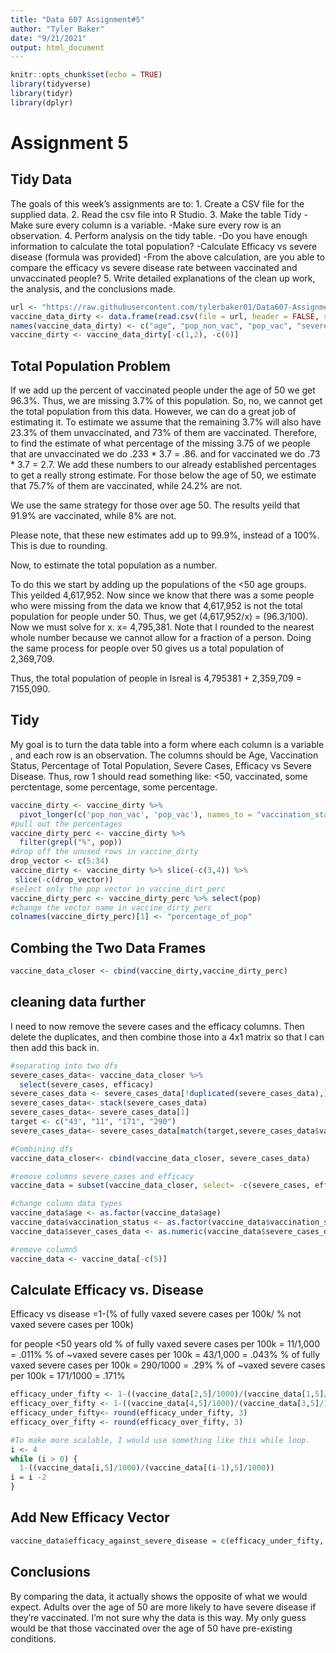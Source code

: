 ---
title: "Data 607 Assignment#5"
author: "Tyler Baker"
date: "9/21/2021"
output: html_document
---

```{r setup, include=FALSE}
knitr::opts_chunk$set(echo = TRUE)
library(tidyverse)
library(tidyr)
library(dplyr)
```

# Assignment 5
## Tidy Data

The goals of this week's assignments are to:
1. Create a CSV file for the supplied data.
2. Read the csv file into R Studio.
3. Make the table Tidy
    -Make sure every column is a variable.
    -Make sure every row is an observation.
4. Perform analysis on the tidy table.
    -Do you have enough information to calculate the total         population?
    -Calculate Efficacy vs severe disease
    (formula was provided)
    -From the above calculation, are you able to compare the
     efficacy vs severe disease rate between vaccinated and
     unvaccinated people?
5. Write detailed explanations of the clean up work, the 
   analysis, and the conclusions made.

```{r importing data}
url <- "https://raw.githubusercontent.com/tylerbaker01/Data607-Assignment-5/main/israeli_vaccination_data_analysis_start.csv"
vaccine_data_dirty <- data.frame(read.csv(file = url, header = FALSE, stringsAsFactors = FALSE, strip.white = TRUE))
names(vaccine_data_dirty) <- c("age", "pop_non_vac", "pop_vac", "severe_cases", "efficacy")
vaccine_dirty <- vaccine_data_dirty[-c(1,2), -c(6)]
```


## Total Population Problem


If we add up the percent of vaccinated people under the age of 50 we get 96.3%. Thus, we are missing 3.7% of this population. So, no, we cannot get the total population from this data. However, we can do a great job of estimating it. To estimate we assume that the remaining 3.7% will also have 23.3% of them unvaccinated, and 73% of them are vaccinated. Therefore, to find the estimate of what percentage of the missing 3.75 of we people that are unvaccinated we do .233 * 3.7 = .86. and for vaccinated we do .73 * 3.7 = 2.7. We add these numbers to our already established percentages to get a really strong estimate. For those below the age of 50, we estimate that 75.7% of them are vaccinated, while 24.2% are not.

We use the same strategy for those over age 50. The results yeild that 91.9% are vaccinated, while 8% are not.

Please note, that these new estimates add up to 99.9%, instead of a 100%. This is due to rounding.

Now, to estimate the total population as a number. 

To do this we start by adding up the populations of the <50 age groups. This yeilded 4,617,952. Now since we know that there was a some people who were missing from the data we know that 4,617,952 is not the total population for people under 50. Thus, we get (4,617,952/x) = (96.3/100). Now we must solve for x. x= 4,795,381. Note that I rounded to the nearest whole number because we cannot allow for a fraction of a person.
Doing the same process for people over 50 gives us a total population of 2,369,709.

Thus, the total population of people in Isreal is 4,795381 + 2,359,709 = 7155,090.



## Tidy


My goal is to turn the data table into a form where each column is a variable , and each row is an observation. The columns should be Age, Vaccination Status, Percentage of Total Population, Severe Cases, Efficacy vs Severe Disease.
Thus, row 1 should read something like: <50, vaccinated, some perctentage, some percentage, some percentage.

```{r}
vaccine_dirty <- vaccine_dirty %>%
  pivot_longer(c('pop_non_vac', 'pop_vac'), names_to = "vaccination_status", values_to = "pop")
#pull out the percentages
vaccine_dirty_perc <- vaccine_dirty %>%
  filter(grepl("%", pop))
#drop off the unused rows in vaccine_dirty
drop_vector <- c(5:34)
vaccine_dirty <- vaccine_dirty %>% slice(-c(3,4)) %>%
 slice(-c(drop_vector))
#select only the pop vector in vaccine_dirt_perc
vaccine_dirty_perc <- vaccine_dirty_perc %>% select(pop)
#change the vector name in vaccine_dirty_perc
colnames(vaccine_dirty_perc)[1] <- "percentage_of_pop"
```


## Combing the Two Data Frames


```{r}
vaccine_data_closer <- cbind(vaccine_dirty,vaccine_dirty_perc)
```


## cleaning data further


I need to now remove the severe cases and the efficacy columns. Then delete the duplicates, and then combine those into a 4x1 matrix so that I can then add this back in.
```{r}
#separating into two dfs
severe_cases_data<- vaccine_data_closer %>%
  select(severe_cases, efficacy)
severe_cases_data <- severe_cases_data[!duplicated(severe_cases_data),]
severe_cases_data<- stack(severe_cases_data)
severe_cases_data<- severe_cases_data[1]
target <- c("43", "11", "171", "290")
severe_cases_data<- severe_cases_data[match(target,severe_cases_data$values),]

#Combining dfs
vaccine_data_closer<- cbind(vaccine_data_closer, severe_cases_data)

#remove columns severe_cases and efficacy
vaccine_data = subset(vaccine_data_closer, select= -c(severe_cases, efficacy))

#change column data types
vaccine_data$age <- as.factor(vaccine_data$age)
vaccine_data$vaccination_status <- as.factor(vaccine_data$vaccination_status)
vaccine_data$sever_cases_data <- as.numeric(vaccine_data$severe_cases_data)

#remove column5
vaccine_data <- vaccine_data[-c(5)]
```


## Calculate Efficacy vs. Disease


Efficacy vs disease =1-(% of fully vaxed severe cases per 100k/ % not vaxed severe cases per 100k)

for people <50 years old
% of fully vaxed severe cases per 100k = 11/1,000 = .011%
% of ~vaxed severe cases per 100k = 43/1,000 = .043%
% of fully vaxed severe cases per 100k = 290/1000 = .29%
% of ~vaxed severe cases per 100k = 171/1000 = .171%

```{r}
efficacy_under_fifty <- 1-((vaccine_data[2,5]/1000)/(vaccine_data[1,5]/1000))
efficacy_over_fifty <- 1-((vaccine_data[4,5]/1000)/(vaccine_data[3,5]/1000))
efficacy_under_fifty<- round(efficacy_under_fifty, 3)
efficacy_over_fifty <- round(efficacy_over_fifty, 3)
```

```{r}
#To make more scalable, I would use something like this while loop.
i <- 4
while (i > 0) {
  1-((vaccine_data[i,5]/1000)/(vaccine_data[(i-1),5]/1000))
i = i -2
}
```


## Add New Efficacy Vector


```{r}
vaccine_data$efficacy_against_severe_disease = c(efficacy_under_fifty, NA, efficacy_over_fifty, NA)
```


## Conclusions

By comparing the data, it actually shows the opposite of what we would expect. Adults over the age of 50 are more likely to have severe disease if they're vaccinated. I'm not sure why the data is this way. My only guess would be that those vaccinated over the age of 50 have pre-existing conditions.